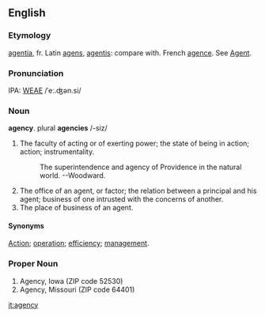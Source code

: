 ==English==
===Etymology===
[[agentia]], fr. Latin [[agens]], [[agentis]]: compare with. French [[agence]].  See [[Agent]].

===Pronunciation===
IPA: [[WEAE]] /ˈeː.ʤən.si/

===Noun===
'''agency'''.  plural '''agencies''' /-siz/

# The faculty of acting or of exerting power; the state of being in action; action; instrumentality.
#:    The superintendence and agency of Providence in the natural world. --Woodward.
# The office of an agent, or factor; the relation between a principal and his agent; business of one intrusted with the concerns of another.
# The place of business of an agent.

====Synonyms====
[[Action]]; [[operation]]; [[efficiency]]; [[management]].

===Proper Noun===
# Agency, Iowa (ZIP code 52530)
# Agency, Missouri (ZIP code 64401)

[[it:agency]]